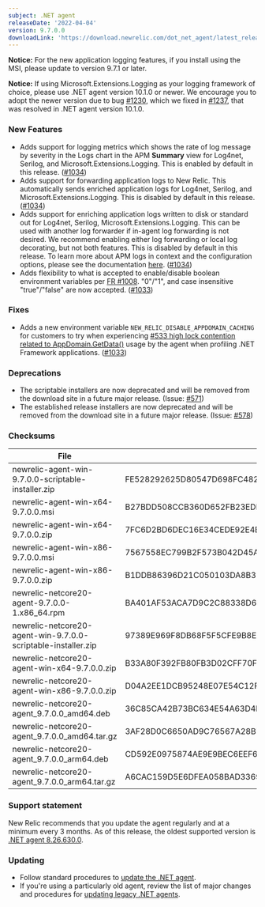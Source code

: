 ```yaml
---
subject: .NET agent
releaseDate: '2022-04-04'
version: 9.7.0.0
downloadLink: 'https://download.newrelic.com/dot_net_agent/latest_release'
---
```


**Notice:** For the new application logging features, if you install using the MSI, please update to version 9.7.1 or later.

**Notice:** If using Microsoft.Extensions.Logging as your logging framework of choice, please use .NET agent version 10.1.0 or newer.  We encourage you to adopt the newer version due to bug [#1230](https://github.com/newrelic/newrelic-dotnet-agent/issues/1230), which we fixed in [#1237](https://github.com/newrelic/newrelic-dotnet-agent/pull/1237), that was resolved in .NET agent version 10.1.0.

### New Features
* Adds support for logging metrics which shows the rate of log message by severity in the Logs chart in the APM **Summary** view for Log4net, Serilog, and Microsoft.Extensions.Logging. This is enabled by default in this release. ([#1034](https://github.com/newrelic/newrelic-dotnet-agent/pull/1034))
* Adds support for forwarding application logs to New Relic. This automatically sends enriched application logs for Log4net, Serilog, and Microsoft.Extensions.Logging. This is disabled by default in this release. ([#1034](https://github.com/newrelic/newrelic-dotnet-agent/pull/1034))
* Adds support for enriching application logs written to disk or standard out for Log4net, Serilog, Microsoft.Extensions.Logging. This can be used with another log forwarder if in-agent log forwarding is not desired. We recommend enabling either log forwarding or local log decorating, but not both features. This is disabled by default in this release. To learn more about APM logs in context and the configuration options, please see the documentation [here](https://docs.newrelic.com/docs/logs/logs-context/net-configure-logs-context-all). ([#1034](https://github.com/newrelic/newrelic-dotnet-agent/pull/1034))
* Adds flexibility to what is accepted to enable/disable boolean environment variables per [FR #1008](https://github.com/newrelic/newrelic-dotnet-agent/issues/1008). "0"/"1", and case insensitive "true"/"false" are now accepted. ([#1033](https://github.com/newrelic/newrelic-dotnet-agent/pull/1033))

### Fixes
* Adds a new environment variable `NEW_RELIC_DISABLE_APPDOMAIN_CACHING` for customers to try when experiencing [#533 high lock contention related to AppDomain.GetData()](https://github.com/newrelic/newrelic-dotnet-agent/issues/533) usage by the agent when profiling .NET Framework applications. ([#1033](https://github.com/newrelic/newrelic-dotnet-agent/pull/1033))

### Deprecations
* The scriptable installers are now deprecated and will be removed from the download site in a future major release. (Issue: [#571](https://github.com/newrelic/newrelic-dotnet-agent/issues/571))
* The established release installers are now deprecated and will be removed from the download site in a future major release. (Issue: [#578](https://github.com/newrelic/newrelic-dotnet-agent/issues/578))

### Checksums
| File | SHA - 256  Hash |
| ---| ---|
| newrelic-agent-win-9.7.0.0-scriptable-installer.zip | FE528292625D80547D698FC482D1EC373CC407314449B7F89F732ED301103885 |
| newrelic-agent-win-x64-9.7.0.0.msi | B27BDD508CCB360D652FB23EDB5F8DFB755D96EEB74B7F4EE45D748F13A6B9A8 |
| newrelic-agent-win-x64-9.7.0.0.zip | 7FC6D2BD6DEC16E34CEDE92E4B54759BDC28EBFBF5AFCBB257F09F88D172CFAE |
| newrelic-agent-win-x86-9.7.0.0.msi | 7567558EC799B2F573B042D45AB7490DA59680686FF8CECA67CF7DB20FD8B4AC |
| newrelic-agent-win-x86-9.7.0.0.zip | B1DDB86396D21C050103DA8B3FE977245C2081A26702B5AD91FFCAFA50ECF17E |
| newrelic-netcore20-agent-9.7.0.0-1.x86_64.rpm | BA401AF53ACA7D9C2C88338D6B54BC1B6DF025C1A07D3F9FE88CF33D4922A031 |
| newrelic-netcore20-agent-win-9.7.0.0-scriptable-installer.zip | 97389E969F8DB68F5F5CFE9B8E299C8AC828530E2C3D2DDA4A0736D06C26F79A |
| newrelic-netcore20-agent-win-x64-9.7.0.0.zip | B33A80F392FB80FB3D02CFF70F1995A2BBC61956575235AADDF5F9B7A0BBF585 |
| newrelic-netcore20-agent-win-x86-9.7.0.0.zip | D04A2EE1DCB95248E07E54C12F8D5E7434EE871BAC63E68729FE7651670E5C3C |
| newrelic-netcore20-agent_9.7.0.0_amd64.deb | 36C85CA42B73BC634E54A63D4DCF422E158B5475E316953D15AB4EA579A20152 |
| newrelic-netcore20-agent_9.7.0.0_amd64.tar.gz | 3AF28D0C6650AD9C76567A28B766E5357AA097B2147C84EE248D98A53FBA2756 |
| newrelic-netcore20-agent_9.7.0.0_arm64.deb | CD592E0975874AE9E9BEC6EEF686045E47313B0021AD1BDA391F5D9B0F8E704F |
| newrelic-netcore20-agent_9.7.0.0_arm64.tar.gz | A6CAC159D5E6DFEA058BAD3369FA48B9F97789EE0BCE0BF7C90D875ABE01EB8E |

### Support statement

New Relic recommends that you update the agent regularly and at a minimum every 3 months. As of this release, the oldest supported version is [.NET agent 8.26.630.0](/docs/release-notes/agent-release-notes/net-release-notes/net-agent-8266300).

### Updating

* Follow standard procedures to [update the .NET agent](/docs/agents/net-agent/installation-configuration/update-net-agent).
* If you're using a particularly old agent, review the list of major changes and procedures for [updating legacy .NET agents](/docs/agents/net-agent/troubleshooting/upgrade-legacy-net-agents).
